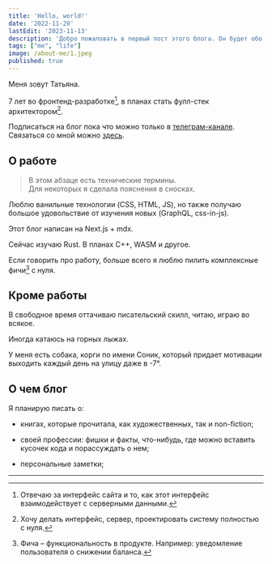 ```yaml
---
title: 'Hello, world!'
date: '2022-11-29'
lastEdit: '2023-11-13'
description: 'Добро пожаловать в первый пост этого блога. Он будет обо мне.'
tags: ["me", "life"]
image: /about-me/1.jpeg
published: true
---
```


Меня зовут Татьяна.

7 лет во фронтенд-разработке[^1], в планах стать фулл-стек архитектором[^2]. 

Подписаться на блог пока что можно только в 
<a href="https://t.me/yepstepz_io" target="_blank" rel="noopener noreferer nofollow">телеграм-канале</a>.
Связаться со мной можно <a href="https://t.me/yepstepz" target="_blank" rel="noopener noreferer nofollow">здесь</a>.

## О работе

>
> В этом абзаце есть технические термины.  
> Для некоторых я сделала пояснения в сносках.
>

Люблю ванильные технологии (CSS, HTML, JS), но также получаю
большое удовольствие от изучения новых (GraphQL, css-in-js).

Этот блог написан на Next.js + mdx.

Сейчас изучаю Rust. В планах C++, WASM и другое.

Если говорить про работу, больше всего я люблю пилить комплексные фичи[^3] с нуля.

## Кроме работы

В свободное время оттачиваю писательский скилл, читаю, играю во всякое. 

Иногда катаюсь на горных лыжах.

У меня есть собака, корги по имени Соник, который придает мотивации выходить
каждый день на улицу даже в -7°.

## О чем блог

Я планирую писать о:

- книгах, которые прочитала, как художественных, так и non-fiction;

- своей профессии: фишки и факты, что-нибудь, где можно вставить кусочек кода 
и порассуждать о нем;

- персональные заметки;

___
[^1]: Отвечаю за интерфейс сайта и то, как этот интерфейс взаимодействует с серверными данными.
[^2]: Хочу делать интерфейс, сервер, проектировать систему полностью с нуля.
[^3]: Фича – функциональность в продукте. Например: уведомление пользователя о снижении баланса.